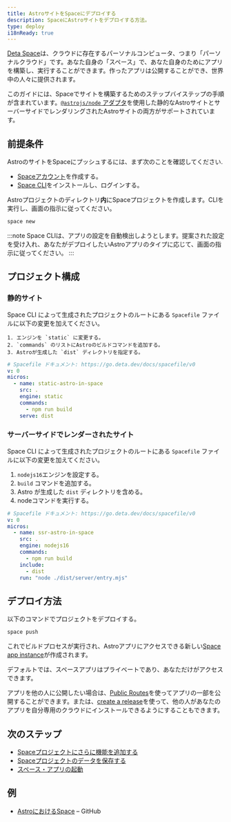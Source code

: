 ```yaml
---
title: AstroサイトをSpaceにデプロイする
description: SpaceにAstroサイトをデプロイする方法。
type: deploy
i18nReady: true
---
```


[Deta Space](https://deta.space/developers)は、クラウドに存在するパーソナルコンピュータ、つまり「パーソナルクラウド」です。あなた自身の「スペース」で、あなた自身のためにアプリを構築し、実行することができます。作ったアプリは公開することができ、世界中の人々に提供されます。

このガイドには、Spaceでサイトを構築するためのステップバイステップの手順が含まれています。[`@astrojs/node` アダプタ](/ja/guides/integrations-guide/node/)を使用した静的なAstroサイトとサーバーサイドでレンダリングされたAstroサイトの両方がサポートされています。

## 前提条件

AstroのサイトをSpaceにプッシュするには、まず次のことを確認してください.

- [Spaceアカウント](https://deta.space)を作成する。
- [Space CLI](https://deta.space/docs/en/build/reference/cli)をインストールし、ログインする。

Astroプロジェクトのディレクトリ**内**にSpaceプロジェクトを作成します。CLIを実行し、画面の指示に従ってください。

```bash
space new
```

:::note
Space CLIは、アプリの設定を自動検出しようとします。提案された設定を受け入れ、あなたがデプロイしたいAstroアプリのタイプに応じて、画面の指示に従ってください。
:::


## プロジェクト構成

### 静的サイト

Space CLI によって生成されたプロジェクトのルートにある `Spacefile` ファイルに以下の変更を加えてください。

	1. エンジンを `static` に変更する。
	2. `commands` のリストにAstroのビルドコマンドを追加する。
	3. Astroが生成した `dist` ディレクトリを指定する。

```yaml title="Spacefile" {6,8,9}
# Spacefile ドキュメント: https://go.deta.dev/docs/spacefile/v0
v: 0
micros:
  - name: static-astro-in-space
    src: .
    engine: static
    commands:
      - npm run build
    serve: dist
```

### サーバーサイドでレンダーされたサイト


Space CLI によって生成されたプロジェクトのルートにある `Spacefile` ファイルに以下の変更を加えてください。

1. `nodejs16`エンジンを設定する。
2. `build` コマンドを追加する。
3. Astro が生成した `dist` ディレクトリを含める。
4. nodeコマンドを実行する。

```yaml title="Spacefile" {6,8,10,11}
# Spacefile ドキュメント: https://go.deta.dev/docs/spacefile/v0
v: 0
micros:
  - name: ssr-astro-in-space
    src: .
    engine: nodejs16
    commands:
      - npm run build
    include:
      - dist
    run: "node ./dist/server/entry.mjs"
```

## デプロイ方法

以下のコマンドでプロジェクトをデプロイする。

```bash
space push
```

これでビルドプロセスが実行され、Astroアプリにアクセスできる新しい[Space app instance](https://deta.space/docs/en/build/fundamentals/development/builder-instance#for-testing)が作成されます。

デフォルトでは、スペースアプリはプライベートであり、あなただけがアクセスできます。

アプリを他の人に公開したい場合は、[Public Routes](https://deta.space/docs/en/reference/spacefile#public_routes)を使ってアプリの一部を公開することができます。または、[create a release](https://deta.space/docs/en/publish/releasing#releases)を使って、他の人があなたのアプリを自分専用のクラウドにインストールできるようにすることもできます。

## 次のステップ

- [Spaceプロジェクトにさらに機能を追加する](https://deta.space/docs/en/build/fundamentals/the-space-runtime/micros#adding-a-micro)
- [Spaceプロジェクトのデータを保存する](https://deta.space/docs/en/build/fundamentals/data-storage#content)
- [スペース・アプリの起動](https://deta.space/docs/en/publish/releasing#releases)

## 例

- [AstroにおけるSpace](https://github.com/BogDAAAMN/astro-in-space) – GitHub
